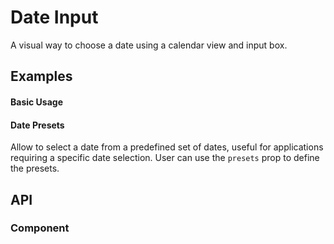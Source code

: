 

# Date Input
A visual way to choose a date using a calendar view and input box.

## Examples

#### Basic Usage
<StoryRenderer path="components/DateInput.story.tsx" name="Simple" storybookKey="components-form-date-input--simple" />

#### Date Presets
Allow to select a date from a predefined set of dates, useful for applications requiring a specific date selection.
User can use the `presets` prop to define the presets.

<StoryRenderer path="components/DateInput.story.tsx" name="Preset" storybookKey="components-form-date-input--with-presets" />

## API
### Component
<PropsTable name="DateInput" />
